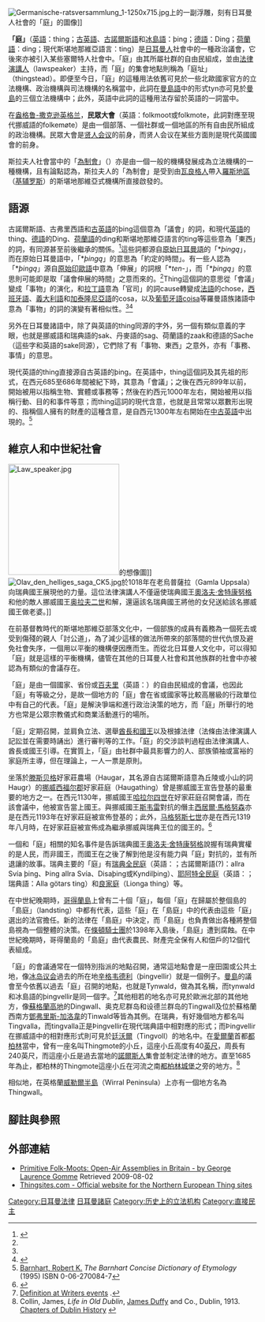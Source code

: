 {{see|中世紀斯堪地那維亞法律}}

[[File:Germanische-ratsversammlung_1-1250x715.jpg|thumb]]上的一副浮雕，刻有日耳曼人社會的「庭」的圖像]]

'''「庭」'''（[[英語|英語]]：thing；[[古英語|古英語]]、[[古諾爾斯語|古諾爾斯語]]和[[冰島語|冰島語]]：þing；[[德語|德語]]：Ding；[[荷蘭語|荷蘭語]]：ding；現代斯堪地那維亞語言：ting）是[[日耳曼人|日耳曼人]]社會中的一種政治議會，它後來亦被引入某些塞爾特人社會中。「庭」由其所屬社群的自由民組成，並由[[法律演講人|法律演講人]]（lawspeaker）主持，而「庭」的集會地點則稱為「庭址」（thingstead）。即便至今日，「庭」的這種用法依舊可見於一些北歐國家官方的立法機構、政治機構與司法機構的名稱當中，此詞在[[曼島語|曼島語]]中的形式tyn亦可見於[[曼島|曼島]]的三個立法機構中；此外，英語中此詞的這種用法存留於英語的{{link-en|husting|husting}}一詞當中。

在[[盎格鲁-撒克逊英格兰|盎格鲁-撒克逊英格兰]]，'''民眾大會'''（英語：folkmoot或folkmote，此詞對應至現代挪威語的folkemøte）是由一個部落、一個社群或一個地區的所有自由民所組成的政治機構。民眾大會是[[贤人会议|贤人会议]]的前身，而贤人会议在某些方面則是現代英國國會的前身。

斯拉夫人社會當中的「[[為制會|為制會]]」（{{lang|en|Veche}}）亦是由一個一般的機構發展成為立法機構的一種機構，且有論點認為，斯拉夫人的「為制會」是受到由[[瓦良格人|瓦良格人]]帶入[[羅斯地區|羅斯地區]]（[[基辅罗斯|基辅罗斯]]）的斯堪地那維亞式機構所直接啟發的。

==語源==
古諾爾斯語、古弗里西語和[[古英語|古英語]]的þing這個意為「議會」的詞，和現代[[英語|英語]]的thing、[[德語|德語]]的Ding、[[荷蘭語|荷蘭語]]的ding和斯堪地那維亞語言的ting等這些意為「東西」的詞，有同源甚至前後繼承的關係。<ref name="onlinetymology">{{Cite web |url=http://www.etymonline.com/index.php?l=t&p=14 |title=Douglas Harper's ''Online Etymological Dictionary'', ''they'' to ''thoro''. |access-date=2014-05-11 |archive-date=2016-03-03 |archive-url=https://web.archive.org/web/20160303172606/http://www.etymonline.com/index.php?l=t&p=14 |dead-url=no }}</ref>這些詞都源自[[原始日耳曼語|原始日耳曼語]]的「*''þingą''」，而在原始日耳曼語中，「*''þingą''」的意思為「約定的時間」。有一些人認為「*''þingą''」源自[[原始印歐語|原始印歐語]]中意為「伸展」的詞根「*''ten-''」，而「*''þingą''」的意思則可能即是取「議會伸展的時間」之意而來的。<ref name="onlinetymology"/>Thing這個詞的意思從「會議」變成「事物」的演化，和[[拉丁語|拉丁語]]意為「官司」的詞cause轉變成[[法語|法語]]的chose，[[西班牙語|西班牙語]]、[[義大利語|義大利語]]和[[加泰隆尼亞語|加泰隆尼亞語]]的cosa，以及[[葡萄牙語|葡萄牙語]]coisa等羅曼語族諸語中意為「事物」的詞的演變有著相似性。<ref name="onlinetymology"/><ref>{{Cite web |url=http://en.wiktionary.org/wiki/cosa |title=Wiktionary |access-date=2014-05-11 |archive-date=2022-02-13 |archive-url=https://web.archive.org/web/20220213035455/https://en.wiktionary.org/wiki/Cosa |dead-url=no }}</ref>

另外在日耳曼諸語中，除了與英語的thing同源的字外，另一個有類似意義的字眼，也就是挪威語和瑞典語的sak、丹麥語的sag、荷蘭語的zaak和德語的Sache（這些字和英語的sake同源），它們除了有「事物、東西」之意外，亦有「事務、事情」的意思。

現代英語的thing直接源自古英語的þing。在英語中，thing這個詞及其先祖的形式，在西元685至686年間被紀下時，其意為「會議」；之後在西元899年以前，開始被用以指稱生物、實體或事務等；然後在約西元1000年左右，開始被用以指稱行動、目的和事件等意；而thing這詞的現代含意，也就是且常常以眾數形出現的、指稱個人擁有的財產的這種含意，是自西元1300年左右開始在[[中古英語|中古英語]]中出現的。<ref name=HELETYM>[[Robert_Barnhart|Barnhart, Robert K.]] ''The Barnhart Concise Dictionary of Etymology'' (1995) ISBN 0-06-270084-7</ref>

==維京人和中世紀社會==
[[Image:Law_speaker.jpg|225px]]的想像圖]]
[[Image:Olav_den_helliges_saga_CK5.jpg|thumb]]於1018年在老烏普薩拉（Gamla Uppsala）向瑞典國王展現他的力量。這位法律演講人不僅逼使瑞典國王[[奧洛夫·舍特康努格|奧洛夫·舍特康努格]]和他的敵人挪威國王[[奥拉夫二世|奥拉夫二世]]和解，還逼該名瑞典國王將他的女兒送給該名挪威國王做老婆。]]

在前基督教時代的斯堪地那維亞部落文化中，一個部族的成員有義務為一個死去或受到傷殘的親人「討公道」，為了減少這樣的做法所帶來的部落間的世代仇恨及避免社會失序，一個用以平衡的機構便因應而生。而從北日耳曼人文化中，可以得知「庭」就是這樣的平衡機構，儘管在其他的日耳曼人社會和其他族群的社會中亦被認為有類似的會議存在。

「庭」是由一個國家、省份或[[百夫里|百夫里]]（英語：{{link-en|hundred|hundred (division)}}）的自由民組成的會議，也因此「庭」有等級之分，是故一個地方的「庭」會在省或國家等比較高層級的行政單位中有自己的代表。「庭」是解決爭端和進行政治決策的地方，而「庭」所舉行的地方也常是公眾宗教儀式和商業活動進行的場所。

「庭」定期召開，並肩負立法、選舉[[日耳曼人王制|酋長和國王]]以及根據法律（法條由法律演講人記訟並在需要時誦出）進行審判等的工作。「庭」的交涉談判過程由法律演講人、酋長或國王引導。在實質上，「庭」由社群中最具影響力的人、部族領袖或富裕的家庭所主導，但在理論上，一人一票是原則。

坐落於[[滕斯贝格|滕斯贝格]]好家莊農場（Haugar，其名源自古諾爾斯語意為丘陵或小山的詞Haugr）的[[挪威|挪威]][[西福尔郡|西福尔郡]]好家莊庭（Haugathing）曾是挪威國王宣告登基的最重要的地方之一。在西元1130年，挪威國王[[哈拉尔四世|哈拉尔四世]]在好家莊庭召開會議，而在該會議中，他被宣告當上國王。與挪威國王[[斯韦雷|斯韦雷]]對抗的僭主[[西居爾·馬格努森|西居爾·馬格努森]]亦是在西元1193年在好家莊庭被宣佈登基的；此外，[[马格努斯七世|马格努斯七世]]亦是在西元1319年八月時，在好家莊庭被宣佈成為繼承挪威與瑞典王位的國王的。<ref>{{Cite web |url=http://www.midgardsenteret.no/~/media/C57BA30E92834CB282562212AE5E9FD8.ashx |title=''The Ritual Stratigraphy of Monuments That Matter'' (T. Gansum and T. Oestigaard, Centre for Development Studies, University of Bergen) |access-date=2014-05-11 |archive-url=https://web.archive.org/web/20120301123923/http://www.midgardsenteret.no/~/media/C57BA30E92834CB282562212AE5E9FD8.ashx |archive-date=2012-03-01 |dead-url=yes }}</ref>

一個和「庭」相關的知名事件是{{le|法律演講人托爾尼|Torgny the Lawspeaker}}告訴瑞典國王[[奧洛夫·舍特康努格|奧洛夫·舍特康努格]]說握有瑞典實權的是人民，而非國王，而國王在之後了解到他是沒有能力與「庭」對抗的，並有所退讓的故事。瑞典主要的「庭」有[[瑞典全民庭|瑞典全民庭]]（英語：{{link-en|Thing of all Swedes|Thing of all Swedes}}；古諾爾斯語(?)：allra Svía þing、Þing allra Svía、Disaþing或Kyndilþing）、[[耶阿特全民庭|耶阿特全民庭]]（英語：{{link-en|Thing of all Geats|Thing of all Geats}}；瑞典語：Alla götars ting）和[[良家庭|良家庭]]（Lionga thing）等。

在中世紀晚期時，[[哥得蘭島|哥得蘭島]]上曾有二十個「庭」，每個「庭」在歸屬於整個島的「島庭」（landsting）中都有代表，這些「庭」在「島庭」中的代表由這些「庭」選出的法官擔任。新的法律在「島庭」中決定，而「島庭」也負責做出各種將整個島視為一個整體的決策。在[[條頓騎士團|條頓騎士團]]於1398年入島後，「島庭」遭到腐蝕。在中世紀晚期時，哥得蘭島的「島庭」由代表農民、財產完全保有人和佃戶的12個代表組成。

「庭」的會議通常在一個特別指派的地點召開，通常這地點會是一座田園或公共土地，像[[冰岛议会|冰岛议会]]過去的所在地[[辛格韦德利|辛格韦德利]]（þingvellir）就是一個例子。[[曼島|曼島]]的議會至今依舊以過去「庭」召開的地點，也就是Tynwald，做為其名稱，而tynwald和冰島語的þingvellir是同一個字。<ref>[http://www.writersevents.com/Words_Starting_with_T/the_Little_Bear_the_very_spit/the_Tynwald_definition.html Definition at Writers events] {{Wayback|url=http://www.writersevents.com/Words_Starting_with_T/the_Little_Bear_the_very_spit/the_Tynwald_definition.html |date=20070927050203 }}.</ref>其他相若的地名亦可見於歐洲北部的其他地方，像[[蘇格蘭高地|蘇格蘭高地]]的Dingwall、奥克尼群岛和设德兰群岛的Tingwall及位於蘇格蘭西南方[[鄧弗里斯-加洛韋|鄧弗里斯-加洛韋]]的Tinwald等皆為其例。在瑞典，有好幾個地方都名叫Tingvalla，而tingvalla正是Þingvellir在現代瑞典語中相對應的形式；而Þingvellir在挪威語中的相對應形式則可見於[[廷沃爾|廷沃爾]]（Tingvoll）的地名中。在[[愛爾蘭|愛爾蘭]]首都[[都柏林|都柏林]]當中，曾有一座名叫Thingmote的小丘，這座小丘高度有40[[英尺|英尺]]，周長有240英尺，而這座小丘是過去當地的[[諾爾斯人|諾爾斯人]]集會並制定法律的地方。直至1685年為止，都柏林的Thingmote這座小丘在河流之南[[都柏林城堡|都柏林城堡]]之旁的地方。<ref>Collin, James, ''Life in Old Dublin'', [[James_Duffy_(Irish_publisher)|James Duffy]] and Co., Dublin, 1913. [http://www.chaptersofdublin.com/books/OldDub/chapter6.htm Chapters of Dublin History] {{Wayback|url=http://www.chaptersofdublin.com/books/OldDub/chapter6.htm |date=20071109134142 }}</ref>

相似地，在英格蘭[[威勒爾半島|威勒爾半島]]（Wirral Peninsula）上亦有一個地方名為Thingwall。<!--In the [[Yorkshire|Yorkshire]] and former [[Danelaw|Danelaw]] areas of England, which like the Wirral and north west England were subject to much Norse invasion and settlement, wapentakes (another name for the same institution) were, until recently, still used in public records. Several places ending in the ''-by'' ("village") placename suffix originally possessed their own law ([[bylaw|bylaw]]) and jurisdiction subject to the wapentake in which they served, which often extended over a surrounding ground called a ''thorpe'' ("hamlet"). If there was a [[Riding_(division)|riding]] surrounding the wapentake, the wapentake would merely be a local assembly coordinating the power of the Riding, which in [[Jorvik|Jorvik]]'s case, would be under the king's command at what is now King's Square in [[York|York]]. The Kingdom of [[East_Anglia|East Anglia]] was in control of the Danelaw which had been organised as the Five Boroughs. Those Five were [[martial_law|martial law]] [[fortress|fortress]]es defending land against [[Wessex|Wessex]], or against the [[Viking|Viking]]s, depending on who ruled there; together with [[Lindsey|Lindsey]], which was divided into three ridings like Yorkshire. Again, the naming of the two roads named Inner and Outer Ting Tong on the hill-top in Devon between Budleigh Salterton, Woodbury and Exmouth is widely derided as fanciful, but is regarded by locals as being derived in the normal way from a Thing-Tun - a [[dun|dun]] or small settlement around the place where the Thing used to meet.

==國家立法機構與當今的機關==
冰島、挪威和丹麥的立法機關的名稱中都有「庭」的字眼：

*[[冰岛议会|冰岛议会]]（Alþingi）─冰島的「一般『庭』」
*[[丹麥國民議會|丹麥國民議會]]（Folketing）─丹麥的「人民『庭』」
*[[挪威議會|挪威議會]]（Storting）─挪威的「大『庭』」

[[奥兰群岛|奥兰群岛]]、[[法罗群岛|法罗群岛]]、[[格陵兰|格陵兰]]和曼島等自治領的立法機關的名稱中亦有「庭」的字眼：

*[[奧蘭群島議會|Lagting]]─奧蘭群島的「立法『庭』」
*[[法羅群島議會|Løgting]]─法羅群島的「立法『庭』」
*[[格陵藍議會|Landsting]]─格陵蘭的「島『庭』」
*[[Tynwald|Tynwald]]─曼島的「『庭』之草地」
*[[Dingwall|Dingwall]] - Scottish-Viking "Parliament Field"
*[[Tingwall,_Shetland|Tingwall, Shetland]], the former capital of [[Shetland|Shetland]], on [[Law_Ting_Holm|Lawting Islet]]

The [[Sweden|Swedish]] national legislature, [[Riksdag_of_the_Estates|since medieval times]], has borne a different style, [[Riksdag|Riksdag]], which is cognate to the old name of the German national assembly, [[Reichstag_(building)|Reichstag]]. In Sweden ''ting'' is however used to name the subnational county councils, which are called [[County_Councils_of_Sweden|Landsting]]. That name was also used in medieval times for the tings that governed the historical [[Provinces_of_Sweden|Landskap]] provinces, that were superseded by the [[Counties_of_Sweden|counties]] in the 17th century. The name ''ting'' is also found in the names of the first level instances of the Swedish and Finnish [[court|court]] system, which are called [[tingsrätt|tingsrätt]] ({{lang-fi|käräjäoikeus}}), the Court of the Thing.

Similarly, prior to 1953, the [[Denmark|Danish]] legislature was known as [[Rigsdagen|Rigsdagen]], which comprised the two houses of the [[Folketinget|Folketinget]] (People's Thing) and [[Landstinget|Landstinget]] (The Land Thing). The latter, which was reserved for people of means, was abolished by the constitution of 1953.

[[Swedish_Assembly_of_Finland|Folkting]] is also the name of the Swedish Assembly of Finland, a semi-official body representing the [[Finland-Swedish|Swedish-speaking population]] (''Svenskfinland'' or "Swedish Finland").

In addition, there are three distinct elected [[Sami_people|Sami]] assemblies that are all called [[Sametinget|Sameting]] in Norwegian and Swedish.

The Norwegian parliament, the Storting, has historically been divided into two [[Bicameralism|chambers]] named the Lagting and the Odelsting, which translates loosely into the Thing of the Law and the Thing of the Lords. However, for much of the Storting's recent history, the division into Lagting and Odelsting has been mostly ceremonial, and the Storting has generally operated as a [[unicameralism|unicameral]] parliament. A constitutional amendment passed in February 2007 abolished the Lagting and Odelsting, making this ''de facto'' unicameralism official following the [[Norwegian_parliamentary_election,_2009|2009 election]].

On the lower administrative level the governing bodies on the county level in Norway are called Fylkesting, the Thing of the County,
The names of the judicial courts of [[Norway|Norway]] contain for the most part the affix ''ting''. The primary level of courts is called the Tingrett, with the same meaning as the Swedish Tingsrätt, and four of the six Norwegian [[Courts_of_Justice_of_Norway#Courts_of_appeal|Courts of Appeal]] are named after historical Norwegian regional Things. (Frostating, Gulating, Borgarting and Eidsivating).
-->

==腳註與參照==
{{reflist}}

==外部連結==
*[http://socserv.mcmaster.ca/econ/ugcm/3ll3/gomme/PrimitiveFolkMoots.pdf Primitive Folk-Moots: Open-Air Assemblies in Britain - by George Laurence Gomme] {{Wayback|url=http://socserv.mcmaster.ca/econ/ugcm/3ll3/gomme/PrimitiveFolkMoots.pdf |date=20160303172326 }} Retrieved 2009-08-02
* [https://web.archive.org/web/20170802015728/https://www.thingsites.com/ Thingsites.com - Official website for the Northern European Thing sites  {{en icon}}]

[[Category:日耳曼法律|Category:日耳曼法律]]
[[Category:日耳曼諸庭|]]
[[Category:历史上的立法机构|Category:历史上的立法机构]]
[[Category:直接民主|Category:直接民主]]